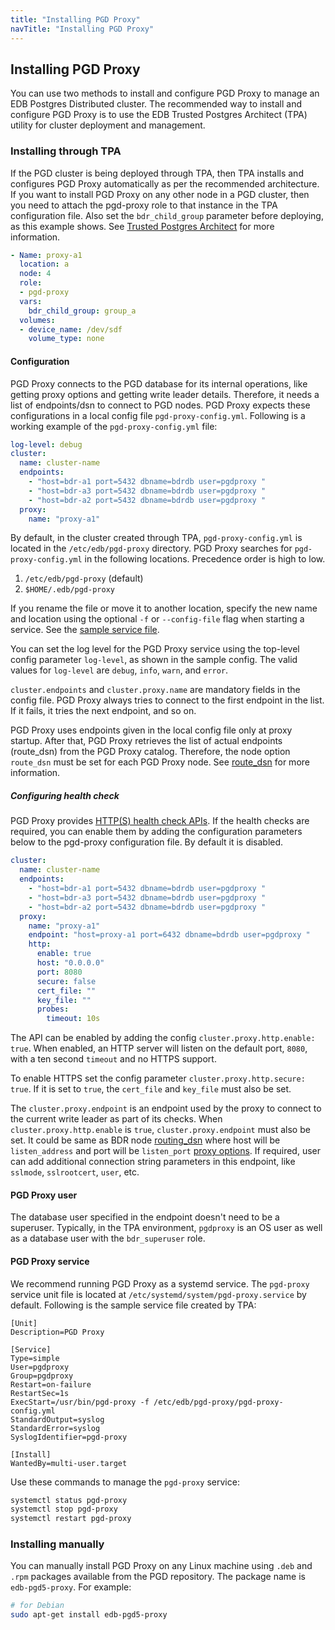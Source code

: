 ```yaml
---
title: "Installing PGD Proxy"
navTitle: "Installing PGD Proxy"
---
```


## Installing PGD Proxy

You can use two methods to install and configure PGD Proxy to manage an EDB Postgres Distributed cluster. The recommended way to install and configure PGD Proxy is to use the EDB Trusted Postgres Architect (TPA) utility for cluster deployment and management.

### Installing through TPA

If the PGD cluster is being deployed through TPA, then TPA installs and configures PGD Proxy automatically as per the recommended architecture. If you want to install PGD Proxy on any other node in a PGD cluster, then you need to attach the pgd-proxy role to that instance in the TPA configuration file. Also set the `bdr_child_group` parameter before deploying, as this example shows. See [Trusted Postgres Architect](../tpa) for more information.

```yaml
- Name: proxy-a1
  location: a
  node: 4
  role:
  - pgd-proxy
  vars:
    bdr_child_group: group_a
  volumes:
  - device_name: /dev/sdf
    volume_type: none
```

#### Configuration

PGD Proxy connects to the PGD database for its internal operations, like getting proxy options and getting write leader details. Therefore, it needs a list of endpoints/dsn to connect to PGD nodes. PGD Proxy expects these configurations in a local config file `pgd-proxy-config.yml`. Following is a working example of the `pgd-proxy-config.yml` file:

```yaml
log-level: debug
cluster:
  name: cluster-name
  endpoints:
    - "host=bdr-a1 port=5432 dbname=bdrdb user=pgdproxy "
    - "host=bdr-a3 port=5432 dbname=bdrdb user=pgdproxy "
    - "host=bdr-a2 port=5432 dbname=bdrdb user=pgdproxy "
  proxy:
    name: "proxy-a1"
```

By default, in the cluster created through TPA, `pgd-proxy-config.yml` is located in the `/etc/edb/pgd-proxy` directory. PGD Proxy searches for `pgd-proxy-config.yml` in the following locations. Precedence order is high to low.

  1. `/etc/edb/pgd-proxy` (default)
  2. `$HOME/.edb/pgd-proxy`

If you rename the file or move it to another location, specify the new name and location using the optional `-f` or `--config-file` flag when starting a service. See the [sample service file](#pgd-proxy-service).

You can set the log level for the PGD Proxy service using the top-level config parameter `log-level`, as shown in the sample config. The valid values for `log-level` are `debug`, `info`, `warn`, and  `error`.

`cluster.endpoints` and `cluster.proxy.name` are mandatory fields in the config file. PGD Proxy always tries to connect to the first endpoint in the list. If it fails, it tries the next endpoint, and so on.

PGD Proxy uses endpoints given in the local config file only at proxy startup. After that, PGD Proxy retrieves the list of actual endpoints (route_dsn) from the PGD Proxy catalog. Therefore, the node option `route_dsn` must be set for each PGD Proxy node. See [route_dsn](../routing#configuration) for more information.

##### Configuring health check

PGD Proxy provides [HTTP(S) health check APIs](proxy#proxy-health-check). If the health checks are required, you can enable them by adding the configuration parameters below to the pgd-proxy configuration file. By default it is disabled.

```yaml
cluster:
  name: cluster-name
  endpoints:
    - "host=bdr-a1 port=5432 dbname=bdrdb user=pgdproxy "
    - "host=bdr-a3 port=5432 dbname=bdrdb user=pgdproxy "
    - "host=bdr-a2 port=5432 dbname=bdrdb user=pgdproxy "
  proxy:
    name: "proxy-a1"
    endpoint: "host=proxy-a1 port=6432 dbname=bdrdb user=pgdproxy "
    http:
      enable: true
      host: "0.0.0.0"
      port: 8080
      secure: false
      cert_file: ""
      key_file: ""
      probes:
        timeout: 10s
```

The API can be enabled by adding the config `cluster.proxy.http.enable: true`. When enabled, an HTTP server will listen on the default port, `8080`, with a ten second `timeout` and no HTTPS support.

To enable HTTPS set the config parameter `cluster.proxy.http.secure: true`. If it is set to `true`, the `cert_file` and `key_file` must also be set.

The `cluster.proxy.endpoint` is an endpoint used by the proxy to connect to the current write leader as part of its checks. When `cluster.proxy.http.enable` is `true`, `cluster.proxy.endpoint` must also be set. It could be same as BDR node [routing_dsn](../routing#configuration) where host will be `listen_address` and port will be `listen_port` [proxy options](../routing#configuration). If required, user can add additional connection string parameters in this endpoint, like `sslmode`, `sslrootcert`, `user`, etc.

#### PGD Proxy user

The database user specified in the endpoint doesn't need to be a superuser. Typically, in the TPA environment, `pgdproxy` is an OS user as well as a database user with the `bdr_superuser` role.

#### PGD Proxy service

We recommend running PGD Proxy as a systemd service. The `pgd-proxy` service unit file is located at `/etc/systemd/system/pgd-proxy.service` by default. Following is the sample service file created by TPA:

```text
[Unit]
Description=PGD Proxy

[Service]
Type=simple
User=pgdproxy
Group=pgdproxy
Restart=on-failure
RestartSec=1s
ExecStart=/usr/bin/pgd-proxy -f /etc/edb/pgd-proxy/pgd-proxy-config.yml
StandardOutput=syslog
StandardError=syslog
SyslogIdentifier=pgd-proxy

[Install]
WantedBy=multi-user.target
```

Use these commands to manage the `pgd-proxy` service:

```sh
systemctl status pgd-proxy
systemctl stop pgd-proxy
systemctl restart pgd-proxy
```

### Installing manually

You can manually install PGD Proxy on any Linux machine using `.deb` and `.rpm` packages available from the PGD repository. The package name is `edb-pgd5-proxy`. For example:

```sh
# for Debian
sudo apt-get install edb-pgd5-proxy
```
